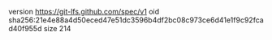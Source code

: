 version https://git-lfs.github.com/spec/v1
oid sha256:21e4e88a4d50eced47e51dc3596b4df2bc08c973ce6d41e1f9c92fcad40f955d
size 214
